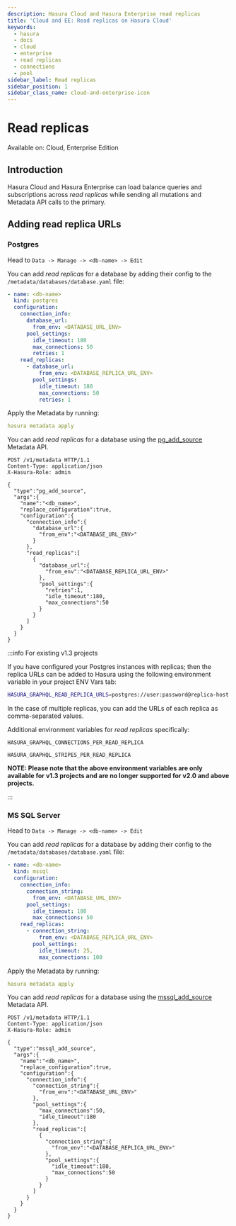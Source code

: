 ```yaml
---
description: Hasura Cloud and Hasura Enterprise read replicas
title: 'Cloud and EE: Read replicas on Hasura Cloud'
keywords:
  - hasura
  - docs
  - cloud
  - enterprise
  - read replicas
  - connections
  - pool
sidebar_label: Read replicas
sidebar_position: 1
sidebar_class_name: cloud-and-enterprise-icon
---
```



# Read replicas

<div className="badge badge--primary heading-badge">Available on: Cloud, Enterprise Edition</div>

## Introduction

Hasura Cloud and Hasura Enterprise can load balance queries and subscriptions across _read replicas_ while sending all
mutations and Metadata API calls to the primary.

## Adding read replica URLs

### Postgres

<Tabs groupId="user-preference" className="api-tabs">
<TabItem value="console" label="Console">

Head to `Data -> Manage -> <db-name> -> Edit`

<Thumbnail
  src="/img/databases/read-replicas/connect-db-with-replica.png"
  alt="Connect database with read replica"
  width="1000px"
/>

</TabItem>
<TabItem value="cli" label="CLI">

You can add _read replicas_ for a database by adding their config to the `/metadata/databases/database.yaml` file:

```yaml {11-17}
- name: <db-name>
  kind: postgres
  configuration:
    connection_info:
      database_url:
        from_env: <DATABASE_URL_ENV>
      pool_settings:
        idle_timeout: 180
        max_connections: 50
        retries: 1
    read_replicas:
      - database_url:
          from_env: <DATABASE_REPLICA_URL_ENV>
        pool_settings:
          idle_timeout: 180
          max_connections: 50
          retries: 1
```

Apply the Metadata by running:

```yaml
hasura metadata apply
```

</TabItem>
<TabItem value="api" label="API">

You can add _read replicas_ for a database using the
[pg_add_source](/api-reference/metadata-api/source.mdx#metadata-pg-add-source) Metadata API.

```http {16-27}
POST /v1/metadata HTTP/1.1
Content-Type: application/json
X-Hasura-Role: admin

{
  "type":"pg_add_source",
  "args":{
    "name":"<db_name>",
    "replace_configuration":true,
    "configuration":{
      "connection_info":{
        "database_url":{
          "from_env":"<DATABASE_URL_ENV>"
        }
      },
      "read_replicas":[
        {
          "database_url":{
            "from_env":"<DATABASE_REPLICA_URL_ENV>"
          },
          "pool_settings":{
            "retries":1,
            "idle_timeout":180,
            "max_connections":50
          }
        }
      ]
    }
  }
}
```

</TabItem>
</Tabs>

:::info For existing v1.3 projects

If you have configured your Postgres instances with replicas; then the replica URLs can be added to Hasura using the
following environment variable in your project ENV Vars tab:

```bash
HASURA_GRAPHQL_READ_REPLICA_URLS=postgres://user:password@replica-host:5432/db
```

In the case of multiple replicas, you can add the URLs of each replica as comma-separated values.

Additional environment variables for _read replicas_ specifically:

`HASURA_GRAPHQL_CONNECTIONS_PER_READ_REPLICA`

`HASURA_GRAPHQL_STRIPES_PER_READ_REPLICA`

**NOTE: Please note that the above environment variables are only available for v1.3 projects and are no longer
supported for v2.0 and above projects.**

:::

### MS SQL Server

<Tabs groupId="user-preference" className="api-tabs">
  <TabItem value="console" label="Console">

Head to `Data -> Manage -> <db-name> -> Edit`

<Thumbnail
  src="/img/databases/read-replicas/connect-db-with-replica-mssql.png"
  alt="Connect database with read replica"
  width="1000px"
/>

</TabItem>

<TabItem value="cli" label="CLI">

You can add _read replicas_ for a database by adding their config to the `/metadata/databases/database.yaml` file:

```yaml {10-15}
- name: <db-name>
  kind: mssql
  configuration:
    connection_info:
      connection_string:
        from_env: <DATABASE_URL_ENV>
      pool_settings:
        idle_timeout: 180
        max_connections: 50
    read_replicas:
      - connection_string:
          from_env: <DATABASE_REPLICA_URL_ENV>
        pool_settings:
          idle_timeout: 25,
          max_connections: 100
```

Apply the Metadata by running:

```yaml
hasura metadata apply
```

</TabItem>
<TabItem value="api" label="API">

You can add _read replicas_ for a database using the
[mssql_add_source](/api-reference/metadata-api/source.mdx#mssql-add-source) Metadata API.

```http {19-29}
POST /v1/metadata HTTP/1.1
Content-Type: application/json
X-Hasura-Role: admin

{
  "type":"mssql_add_source",
  "args":{
    "name":"<db_name>",
    "replace_configuration":true,
    "configuration":{
      "connection_info":{
        "connection_string":{
          "from_env":"<DATABASE_URL_ENV>"
        },
        "pool_settings":{
          "max_connections":50,
          "idle_timeout":180
        },
        "read_replicas":[
          {
            "connection_string":{
              "from_env":"<DATABASE_REPLICA_URL_ENV>"
            },
            "pool_settings":{
              "idle_timeout":180,
              "max_connections":50
            }
          }
        ]
      }
    }
  }
}

```

</TabItem>
</Tabs>
